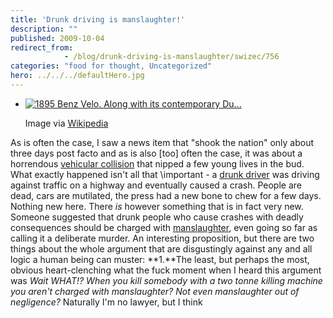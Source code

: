 ```yaml
---
title: 'Drunk driving is manslaughter!'
description: ""
published: 2009-10-04
redirect_from: 
            - /blog/drunk-driving-is-manslaughter/swizec/756
categories: "food for thought, Uncategorized"
hero: ../../../defaultHero.jpg
---
```

- [![1895 Benz Velo. Along with its contemporary Du...](http://upload.wikimedia.org/wikipedia/commons/thumb/1/1e/Benz-velo.jpg/300px-Benz-velo.jpg "1895 Benz Velo. Along with its contemporary Du...")](http://commons.wikipedia.org/wiki/Image:Benz-velo.jpg)

  Image via [Wikipedia](http://commons.wikipedia.org/wiki/Image:Benz-velo.jpg)

As is often the case, I saw a news item that "shook the nation" only about three days post facto and as is also \[too] often the case, it was about a horrendous [vehicular collision](http://en.wikipedia.org/wiki/Car_accident "Car accident") that nipped a few young lives in the bud. What exactly happened isn't all that \\important - a [drunk driver](http://en.wikipedia.org/wiki/Drunk_driving_%28United_States%29 "Drunk driving (United States)") was driving against traffic on a highway and eventually caused a crash. People are dead, cars are mutilated, the press had a new bone to chew for a few days. Nothing new here. There _is_ however something that is in fact very new. Someone suggested that drunk people who cause crashes with deadly consequences should be charged with [manslaughter](http://en.wikipedia.org/wiki/Manslaughter "Manslaughter"), even going so far as calling it a deliberate murder. An interesting proposition, but there are two things about the whole argument that are disgustingly against any and all logic a human being can muster: **1.**The least, but perhaps the most, obvious heart-clenching what the fuck moment when I heard this argument was _Wait WHAT!? When you kill somebody with a two tonne killing machine you aren't charged with manslaughter? Not even manslaughter out of negligence?_ Naturally I'm no lawyer, but I think